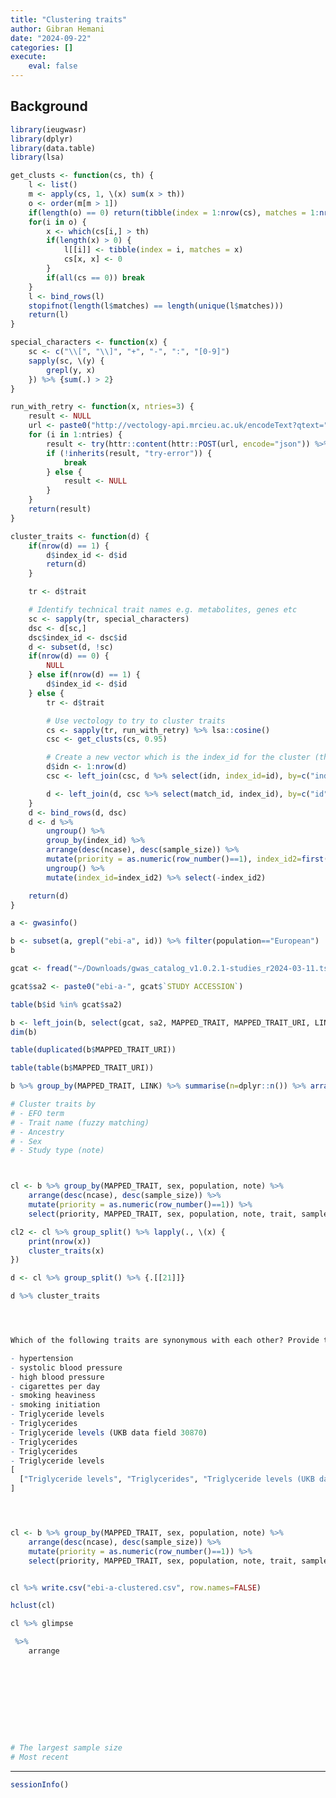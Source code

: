 ```yaml
---
title: "Clustering traits"
author: Gibran Hemani
date: "2024-09-22"
categories: []
execute:
    eval: false
---
```


## Background


```r
library(ieugwasr)
library(dplyr)
library(data.table)
library(lsa)

get_clusts <- function(cs, th) {
    l <- list()
    m <- apply(cs, 1, \(x) sum(x > th))
    o <- order(m[m > 1])
    if(length(o) == 0) return(tibble(index = 1:nrow(cs), matches = 1:nrow(cs)))
    for(i in o) {
        x <- which(cs[i,] > th)
        if(length(x) > 0) {
            l[[i]] <- tibble(index = i, matches = x)
            cs[x, x] <- 0
        }
        if(all(cs == 0)) break
    }
    l <- bind_rows(l)
    stopifnot(length(l$matches) == length(unique(l$matches)))
    return(l)
}

special_characters <- function(x) {
    sc <- c("\\[", "\\]", "+", "-", ":", "[0-9]")
    sapply(sc, \(y) {
        grepl(y, x)
    }) %>% {sum(.) > 2}
}

run_with_retry <- function(x, ntries=3) {
    result <- NULL
    url <- paste0("http://vectology-api.mrcieu.ac.uk/encodeText?qtext=", URLencode(x))
    for (i in 1:ntries) {
        result <- try(httr::content(httr::POST(url, encode="json")) %>% unlist() %>% {.[-1]} %>% as.numeric())
        if (!inherits(result, "try-error")) {
            break
        } else {
            result <- NULL
        }
    }
    return(result)
}

cluster_traits <- function(d) {
    if(nrow(d) == 1) {
        d$index_id <- d$id
        return(d)
    }

    tr <- d$trait

    # Identify technical trait names e.g. metabolites, genes etc
    sc <- sapply(tr, special_characters)
    dsc <- d[sc,]
    dsc$index_id <- dsc$id
    d <- subset(d, !sc)
    if(nrow(d) == 0) {
        NULL
    } else if(nrow(d) == 1) {
        d$index_id <- d$id
    } else {
        tr <- d$trait

        # Use vectology to try to cluster traits
        cs <- sapply(tr, run_with_retry) %>% lsa::cosine()
        csc <- get_clusts(cs, 0.95)

        # Create a new vector which is the index_id for the cluster (this can be updated later)
        d$idn <- 1:nrow(d)
        csc <- left_join(csc, d %>% select(idn, index_id=id), by=c("index"="idn")) %>% left_join(d %>% select(idn, match_id=id), by=c("matches"="idn"))

        d <- left_join(d, csc %>% select(match_id, index_id), by=c("id"="match_id"))
    }
    d <- bind_rows(d, dsc)
    d <- d %>% 
        ungroup() %>%
        group_by(index_id) %>% 
        arrange(desc(ncase), desc(sample_size)) %>%
        mutate(priority = as.numeric(row_number()==1), index_id2=first(id)) %>% 
        ungroup() %>%
        mutate(index_id=index_id2) %>% select(-index_id2)

    return(d)
}

a <- gwasinfo()

b <- subset(a, grepl("ebi-a", id)) %>% filter(population=="European")
b

gcat <- fread("~/Downloads/gwas_catalog_v1.0.2.1-studies_r2024-03-11.tsv")

gcat$sa2 <- paste0("ebi-a-", gcat$`STUDY ACCESSION`)

table(b$id %in% gcat$sa2)

b <- left_join(b, select(gcat, sa2, MAPPED_TRAIT, MAPPED_TRAIT_URI, LINK), by=c("id"="sa2"))
dim(b)

table(duplicated(b$MAPPED_TRAIT_URI))

table(table(b$MAPPED_TRAIT_URI))

b %>% group_by(MAPPED_TRAIT, LINK) %>% summarise(n=dplyr::n()) %>% arrange(desc(n)) %>% filter(n != 1) %>% as.data.frame %>% write.csv("ebi-a-duplicates.csv", row.names=FALSE)

# Cluster traits by
# - EFO term
# - Trait name (fuzzy matching)
# - Ancestry
# - Sex
# - Study type (note)



cl <- b %>% group_by(MAPPED_TRAIT, sex, population, note) %>%
    arrange(desc(ncase), desc(sample_size)) %>%
    mutate(priority = as.numeric(row_number()==1)) %>%
    select(priority, MAPPED_TRAIT, sex, population, note, trait, sample_size, ncase, ncontrol, everything())

cl2 <- cl %>% group_split() %>% lapply(., \(x) {
    print(nrow(x))
    cluster_traits(x)
})

d <- cl %>% group_split() %>% {.[[21]]}

d %>% cluster_traits




Which of the following traits are synonymous with each other? Provide the result in json format, with each element being a list of synonymous traits.

- hypertension 
- systolic blood pressure
- high blood pressure
- cigarettes per day 
- smoking heaviness 
- smoking initiation
- Triglyceride levels 
- Triglycerides 
- Triglyceride levels (UKB data field 30870) 
- Triglycerides 
- Triglycerides 
- Triglyceride levels 
[
  ["Triglyceride levels", "Triglycerides", "Triglyceride levels (UKB data field 30870)"]
]




cl <- b %>% group_by(MAPPED_TRAIT, sex, population, note) %>%
    arrange(desc(ncase), desc(sample_size)) %>%
    mutate(priority = as.numeric(row_number()==1)) %>%
    select(priority, MAPPED_TRAIT, sex, population, note, trait, sample_size, ncase, ncontrol, everything())


cl %>% write.csv("ebi-a-clustered.csv", row.names=FALSE)

hclust(cl)

cl %>% glimpse

 %>%
    arrange










# The largest sample size
# Most recent
```

---

```r
sessionInfo()
```
